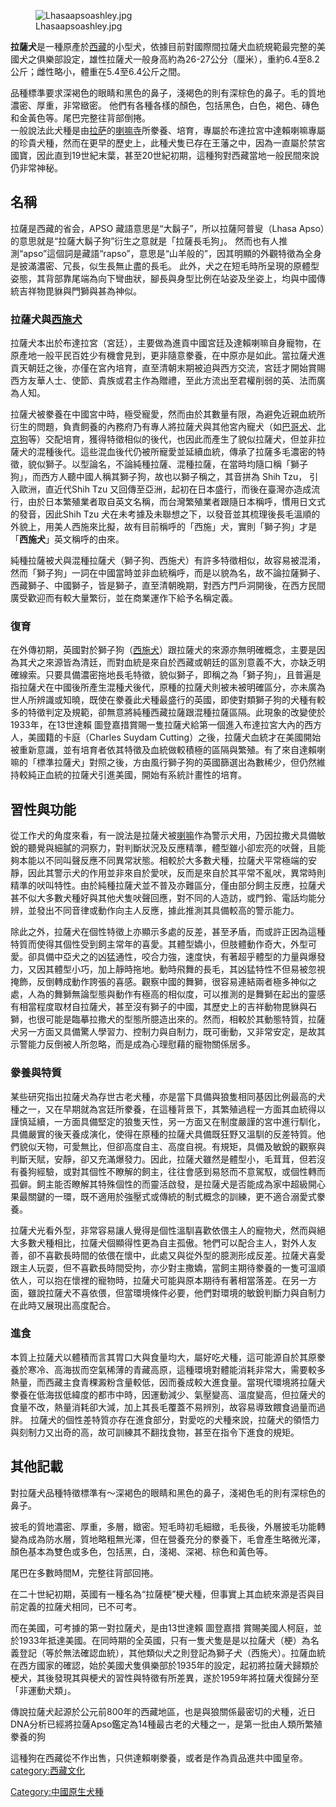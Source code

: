 

[[File:Lhasaapsoashley.jpg|thumb]]

'''拉薩犬'''是一種原產於[[西藏|西藏]]的小型犬，依據目前對國際間拉薩犬血統規範最完整的美國犬之俱樂部設定，雄性拉薩犬一般身高約為26-27公分（厘米），重約6.4至8.2公斤；雌性略小，體重在5.4至6.4公斤之間。 

品種標準要求深褐色的眼睛和黑色的鼻子，淺褐色的則有深棕色的鼻子。毛的質地濃密、厚重，非常緻密。 他們有各種各樣的顏色，包括黑色，白色，褐色、磚色和金黃色等。尾巴完整往背部倒捲。<br>

一般說法此犬種是由[[拉萨|拉萨]]的[[喇嘛寺|喇嘛寺]]所豢養、培育，專屬於布達拉宮中達賴喇嘛專屬的珍貴犬種，然而在更早的歷史上，此種犬隻已存在王藩之中，因為一直屬於禁宮國寶，因此直到19世紀末葉，甚至20世紀初期，這種狗對西藏當地一般民間來說仍非常神秘。<br>

==名稱==

拉薩是西藏的省会，APSO 藏語意思是“大鬍子”，所以拉薩阿普叟（Lhasa Apso）的意思就是“拉薩大鬍子狗”衍生之意就是「拉薩長毛狗」。 然而也有人推測“apso”這個詞是藏語“rapso”，意思是“山羊般的”，因其明顯的外觀特徵為全身是披滿濃密、冗長，似生長無止盡的長毛。 此外，犬之在短毛時所呈現的原體型姿態，其背部靠尾端為向下彎曲狀，腳長與身型比例在站姿及坐姿上，均與中國傳統吉祥物毘貅與門獅與甚為神似。

===拉薩犬與[[西施犬|西施犬]]===


拉薩犬本出於布達拉宮（宮廷），主要做為進貢中國宮廷及達賴喇嘛自身寵物，在原產地一般平民百姓少有機會見到，更非隨意豢養，在中原亦是如此。當拉薩犬進貢天朝廷之後，亦僅在宮內培育，直至清朝末期被迫與西方交流，宮廷才開始賞賜西方友華人士、使節、貴族或君主作為贈禮，至此方流出至君權削弱的英、法而廣為人知。

拉薩犬被豢養在中國宮中時，極受寵愛，然而由於其數量有限，為避免近親血統所衍生的問題，負責飼養的內務府乃有專人將拉薩犬與其他宮內寵犬（如[[巴哥犬|巴哥犬]]、[[北京狗|北京狗]]等）交配培育，獲得特徵相似的後代，也因此而產生了貌似拉薩犬，但並非拉薩犬的混種後代。這些混血後代仍被所寵愛並延續血統，傳承了拉薩多毛濃密的特徵，貌似獅子。以型論名，不論純種拉薩、混種拉薩，在當時均隨口稱「獅子狗」，而西方人聽中國人稱其獅子狗，故也以獅子稱之，其音拼為 Shih Tzu， 引入歐洲，直近代Shih Tzu 又回傳至亞洲，起初在日本盛行，而後在臺灣亦造成流行，由於日本繁殖業者取自英文名稱，而台灣繁殖業者跟隨日本稱呼，慣用日文式的發音，因此Shih Tzu 犬在未考據及未聯想之下，以發音並其梳理後長毛溫順的外貌上，用美人西施來比擬，故有目前稱呼的「西施」犬，實則「獅子狗」才是「'''西施犬'''」英文稱呼的由來。

純種拉薩被犬與混種拉薩犬（獅子狗、西施犬）有許多特徵相似，故容易被混淆，然而「獅子狗」一詞在中國當時並非血統稱呼，而是以貌為名，故不論拉薩獅子、西藏獅子、中國獅子，皆是獅子，直至清朝晚期，對西方門戶洞開後，在西方民間廣受歡迎而有較大量繁衍，並在商業運作下給予名稱定義。

===復育===

在外傳初期，英國對於獅子狗（[[西施犬|西施犬]]）跟拉薩犬的來源亦無明確概念，主要是因為其犬之來源皆為清廷，而對血統是來自於西藏或朝廷的區別意義不大，亦缺乏明確線索。只要具備濃密拖地長毛特徵，貌似獅子，即稱之為「獅子狗」，且普遍是指拉薩犬在中國後所產生混種犬後代，原種的拉薩犬則被未被明確區分，亦未廣為世人所辨識或知曉，既使在豢養此犬種最盛行的英國，即使對類獅子狗的犬種有較多的特徵判定及規範，卻無意將純種西藏拉薩跟混種拉薩區隔。此現象的改變使於1933年，在13世達賴 圖登嘉措賞賜一隻拉薩犬給第一個進入布達拉宮大內的西方人，美國籍的卡庭（Charles Suydam Cutting）之後，拉薩犬血統才在美國開始被重新意識，並有培育者依其特徵及血統做較積極的區隔與繁殖。有了來自達賴喇嘛的「標準拉薩犬」對照之後，方由風行獅子狗的英國篩選出為數稀少，但仍然維持較純正血統的拉薩犬引進美國，開始有系統計畫性的培育。

==習性與功能==
從工作犬的角度來看，有一說法是拉薩犬被[[喇嘛|喇嘛]]作為警示犬用，乃因拉撒犬具備敏銳的聽覺與細膩的洞察力，對判斷狀況及反應精準，體型雖小卻宏亮的吠聲，且能夠本能以不同叫聲反應不同異常狀態。相較於大多數犬種，拉薩犬平常極端的安靜，因此其警示犬的作用並非來自於愛吠，反而是來自於其平常不亂吠，異常時則精準的吠叫特性。由於純種拉薩犬並不普及亦難區分，僅由部分飼主反應，拉薩犬甚不似大多數犬種好與其他犬隻吠聲回應，對不同的人造訪，或門鈴、電話均能分辨，並發出不同音律或動作向主人反應，據此推測其具備較高的警示能力。

除此之外，拉薩犬在個性特徵上亦顯示多處的反差，甚至矛盾，而或許正因為這種特質而使得其個性受到飼主常年的喜愛。其體型嬌小，但肢體動作奇大，外型可愛。卻具備中亞犬之的凶猛通性，咬合力強，速度快，有著超乎體型的力量與爆發力，又因其體型小巧，加上靜時拖地。動時飛舞的長毛，其凶猛特性不但易被忽視掩飾，反倒轉成動作誇張的喜感。觀察中國的舞獅，很容易連結兩者極多神似之處，人為的舞獅無論型態與動作有極高的相似度，可以推測的是舞獅在起出的靈感有相當程度取材自拉薩犬，甚至沒有獅子的中國，其歷史上的吉祥動物毘貅與石獅，也很可能是臨摹拉撒犬的型態所臆造出來的。然而，相較於其動態特質，拉薩犬另一方面又具備驚人學習力、控制力與自制力，既可衝動，又非常安定，是故其示警能力反倒被人所忽略，而是成為心理慰藉的寵物關係居多。

===豢養與特質===
某些研究指出拉薩犬為存世古老犬種，亦是當下具備與狼隻相同基因比例最高的犬種之一，又在早期就為宮廷所豢養，在這種背景下，其繁殖過程一方面其血統得以謹慎延續，一方面具備堅定的狼隻天性，另一方面又在制度嚴謹的宮中進行馴化，具備嚴實的後天養成演化，使得在原種的拉薩犬具備既狂野又溫馴的反差特質。他們貌似天物，可愛無比，但卻高度自主、高度自視。有規矩，具備及敏銳的觀察與判斷天賦，安靜，卻又充滿爆發力。因此，拉薩犬雖然是體型小，毛茸茸，但若沒有養狗經驗，或對其個性不瞭解的飼主，往往會感到易怒而不意駕馭，或個性轉而孤僻。飼主能否瞭解其特殊個性的而靈活啟發，是拉薩犬是否能成為家中超級開心果最關鍵的一環，既不適用於強壓式或傳統的制式概念的訓練，更不適合溺愛式豢養。

拉薩犬光看外型，非常容易讓人覺得是個性溫馴喜歡依偎主人的寵物犬，然而與絕大多數犬種相比，拉薩犬個顯得性更為自主孤傲。牠們可以配合主人，對外人友善，卻不喜歡長時間的依偎在懷中，此處又與從外型的臆測形成反差。拉薩犬喜愛跟主人玩耍，但不喜歡長時間受拘，亦少對主撒嬌，當飼主期待豢養的一隻可溫順依人，可以抱在懷裡的寵物時，拉薩犬可能與原本期待有著相當落差。在另一方面，雖說拉薩犬不喜依偎，但當環境條件必要，他們對環境的敏銳判斷力與自制力在此時又展現出高度配合。

===進食===
本質上拉薩犬以體積而言其胃口大與食量均大，屬好吃犬種，這可能源自於其原豢養於寒冷、高海拔而空氣稀薄的青藏高原，這種環境對體能消耗非常大，需要較多熱量，而西藏主食青稞澱粉含量較低，因而養成較大進食量。當現代環境將拉薩犬豢養在低海拔低緯度的都市中時，因運動減少、氣壓變高、溫度變高，但拉薩犬的食量不改，熱量消耗卻大減，加上其長毛覆蓋不易辨別，故容易導致餵食過量而過胖。
拉薩犬的個性差特質亦存在進食部分，對愛吃的犬種來說，拉薩犬的領悟力與刻制力又出奇的高，故可訓練其不翻找食物，甚至在指令下進食的規矩。<br>

==其他記載==

對拉薩犬品種特徵標準有～深褐色的眼睛和黑色的鼻子，淺褐色毛的則有深棕色的鼻子。

披毛的質地濃密、厚重，多層，緻密。短毛時初毛細緻，毛長後，外層披毛功能轉變為成為防水層，質地略粗無光澤，但在營養充分的豢養下，毛會產生略微光澤，顏色基本為雙色或多色，包括黑，白，淺褐、深褐、棕色和黃色等。

尾巴在多數時間M，完整往背部回捲。 

在二十世紀初期，英國有一種名為“拉薩梗”梗犬種，但事實上其血統來源是否與目前定義的拉薩犬相同，已不可考。

而在美國，可考據的第一對拉薩犬，是由13世達賴 圖登嘉措 賞賜美國人柯庭，並於1933年抵達美國。在同時期的全英國，只有一隻犬隻是是以拉薩犬（梗）為名義登記（等於無法確認血統），其他類似犬之則登記為獅子犬（西施犬）。拉薩血統在西方國家的確認，始於美國犬隻俱樂部於1935年的設定，起初將拉薩犬歸類於梗犬，其後發現其與梗犬的習性與特徵有所差異，遂於1959年將拉薩犬復歸分至「非運動犬類」。

傳說拉薩犬起源於公元前800年的西藏地區，也是與狼關係最密切的犬種，近日DNA分析已經將拉薩Apso鑑定為14種最古老的犬種之一，是第一批由人類所繁殖豢養的狗

這種狗在西藏從不作出售，只供達賴喇豢養，或者是作為貢品進共中國皇帝。
{{Commons|Lhasa Apso}}
[[category:西藏文化|category:西藏文化]]
[[Category:中國原生犬種|Category:中國原生犬種]]